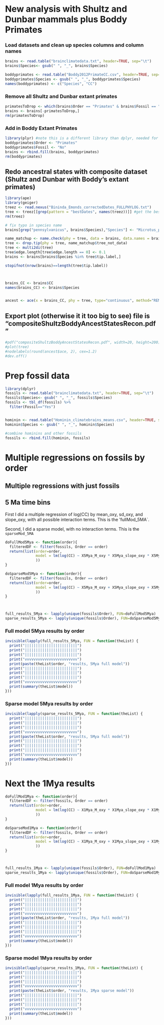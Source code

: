 # New analysis with Shultz and Dunbar mammals plus Boddy Primates

### Load datasets and clean up species columns and column names
```r
brains <- read.table("brainclimatedata.txt", header=TRUE, sep="\t")
brains$Species<- gsub(" ", "_", brains$Species)

boddyprimates <- read.table("Boddy2012PrimateCC.csv", header=TRUE, sep=",")
boddyprimates$Species <- gsub(" ", "_", boddyprimates$Species)
names(boddyprimates) <- c("Species", "CC")

```

### Remove all Shultz and Dunbar extant primates
```r
primatesToDrop <- which(brains$Order == "Primates" & brains$Fossil == "No")
brains <- brains[-primatesToDrop,]
rm(primatesToDrop)
```

### Add in Boddy Extant Primates
```r
library(plyr) #note this is a different library than dplyr, needed for rbind.fill function
boddyprimates$Order <- "Primates"
boddyprimates$Fossil <- "No"
brains <- rbind.fill(brains, boddyprimates)
rm(boddyprimates)
```

## Redo ancestral states with composite dataset (Shultz and Dunbar with Boddy's extant primates)
```r
library(ape)
library(geiger)
treez <- read.nexus("Bininda_Emonds_correctedDates_FULLPHYLOG.txt")
tree <- treez[[grep(pattern = "bestDates", names(treez))]] #get the best dates tree
rm(treez)

# fix typo in species name
brains[grep("pennsylvanicus", brains$Species),"Species"] <- "Microtus_pennsylvanicus"

name_matchup <- name.check(phy = tree, data = brains, data.names = brains$Species)
tree <- drop.tip(phy = tree, name_matchup$tree_not_data)
tree <- multi2di(tree)
tree$edge.length[tree$edge.length == 0] <- 0.1
brains <- brains[brains$Species %in% tree$tip.label,]

stopifnot(nrow(brains)==length(tree$tip.label))



brains_CC <- brains$CC
names(brains_CC) <- brains$Species


ancest <- ace(x = brains_CC, phy = tree, type="continuous", method="REML")
```

## Export plot (otherwise it it too big to see) file is "compositeShultzBoddyAncestStatesRecon.pdf"
```r
#pdf("compositeShultzBoddyAncestStatesRecon.pdf", width=20, height=200)
#plot(tree)
#nodelabels(round(ancest$ace, 2), cex=1.2)
#dev.off()
```

# Prep fossil data
```r
library(dplyr)
fossils <- read.table("brainclimatedata.txt", header=TRUE, sep="\t")
fossils$Species<- gsub(" ", "_", fossils$Species)
fossils <- tbl_df(fossils) %>%
  filter(Fossil=="Yes")


hominin <- read.table("Hominin_climatebrains_means.csv", header=TRUE, sep=",")
hominin$Species <- gsub(" ", "_", hominin$Species)

#combine hominins and other fossils
fossils <- rbind.fill(hominin, fossils)
```

# Multiple regressions on fossils by order

## Multiple regressions with just fossils 

## 5 Ma time bins

First I did a multiple regression of log(CC) by mean_oxy, sd_oxy, and slope_oxy, with all possible interaction terms.  This is the 'fullMod_5MA`.

Second, I did a sparse model, with no interaction terms.  This is the `sparseMod_5MA`

```r
doFullMod5Mya <- function(order){
  filteredDF <- filter(fossils, Order == order)
  return(list(order=order,
              model = lm(log(CC) ~ X5Mya_M_oxy * X5Mya_slope_oxy * X5Mya_SD_oxy, data = filteredDF)
              ))
}

doSparseMod5Mya <- function(order){
  filteredDF <- filter(fossils, Order == order)
  return(list(order=order,
              model = lm(log(CC) ~ X5Mya_M_oxy + X5Mya_slope_oxy + X5Mya_SD_oxy, data = filteredDF)
              ))
}



full_results_5Mya <- lapply(unique(fossils$Order), FUN=doFullMod5Mya)
sparse_results_5Mya <- lapply(unique(fossils$Order), FUN=doSparseMod5Mya)

```

### Full model 5Mya results by order
```r
invisible(lapply(full_results_5Mya, FUN = function(theList) {
  print("||||||||||||||||||||||||")
  print("||||||||||||||||||||||||")
  print("||||||||||||||||||||||||")
  print("vvvvvvvvvvvvvvvvvvvvvvvv")
  print(paste(theList$order, "results, 5Mya full model"))
  print("||||||||||||||||||||||||")
  print("||||||||||||||||||||||||")
  print("||||||||||||||||||||||||")
  print("vvvvvvvvvvvvvvvvvvvvvvvv")
  print(summary(theList$model))
}))
```

### Sparse model 5Mya results by order
```r
invisible(lapply(sparse_results_5Mya, FUN = function(theList) {
  print("||||||||||||||||||||||||")
  print("||||||||||||||||||||||||")
  print("||||||||||||||||||||||||")
  print("vvvvvvvvvvvvvvvvvvvvvvvv")
  print(paste(theList$order, "results, 5Mya full model"))
  print("||||||||||||||||||||||||")
  print("||||||||||||||||||||||||")
  print("||||||||||||||||||||||||")
  print("vvvvvvvvvvvvvvvvvvvvvvvv")
  print(summary(theList$model))
}))
```

# Next the 1Mya results
```r
doFullMod1Mya <- function(order){
  filteredDF <- filter(fossils, Order == order)
  return(list(order=order,
              model = lm(log(CC) ~ X1Mya_M_oxy * X1Mya_slope_oxy * X1Mya_SD_oxy, data = filteredDF)
              ))
}

doSparseMod1Mya <- function(order){
  filteredDF <- filter(fossils, Order == order)
  return(list(order=order,
              model = lm(log(CC) ~ X1Mya_M_oxy + X1Mya_slope_oxy + X1Mya_SD_oxy, data = filteredDF)
              ))
}



full_results_1Mya <- lapply(unique(fossils$Order), FUN=doFullMod1Mya)
sparse_results_1Mya <- lapply(unique(fossils$Order), FUN=doSparseMod1Mya)

```

### Full model 1Mya results by order
```r
invisible(lapply(full_results_1Mya, FUN = function(theList) {
  print("||||||||||||||||||||||||")
  print("||||||||||||||||||||||||")
  print("||||||||||||||||||||||||")
  print("vvvvvvvvvvvvvvvvvvvvvvvv")
  print(paste(theList$order, "results, 1Mya full model"))
  print("||||||||||||||||||||||||")
  print("||||||||||||||||||||||||")
  print("||||||||||||||||||||||||")
  print("vvvvvvvvvvvvvvvvvvvvvvvv")
  print(summary(theList$model))
}))
```

### Sparse model 1Mya results by order
```r
invisible(lapply(sparse_results_1Mya, FUN = function(theList) {
  print("||||||||||||||||||||||||")
  print("||||||||||||||||||||||||")
  print("||||||||||||||||||||||||")
  print("vvvvvvvvvvvvvvvvvvvvvvvv")
  print(paste(theList$order, "results, 1Mya sparse model"))
  print("||||||||||||||||||||||||")
  print("||||||||||||||||||||||||")
  print("||||||||||||||||||||||||")
  print("vvvvvvvvvvvvvvvvvvvvvvvv")
  print(summary(theList$model))
}))
```


